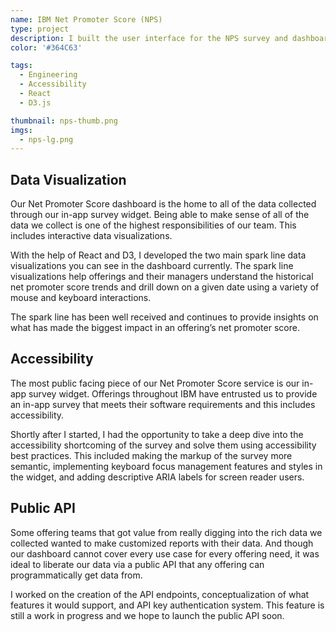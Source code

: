 ```yaml
---
name: IBM Net Promoter Score (NPS)
type: project
description: I built the user interface for the NPS survey and dashboard for web application across all of IBM.
color: '#364C63'

tags:
  - Engineering
  - Accessibility
  - React
  - D3.js

thumbnail: nps-thumb.png
imgs:
  - nps-lg.png
---
```


## Data Visualization

Our Net Promoter Score dashboard is the home to all of the data collected through our in-app survey widget. Being able to make sense of all of the data we collect is one of the highest responsibilities of our team. This includes interactive data visualizations.

With the help of React and D3, I developed the two main spark line data visualizations you can see in the dashboard currently. The spark line visualizations help offerings and their managers understand the historical net promoter score trends and drill down on a given date using a variety of mouse and keyboard interactions.

The spark line has been well received and continues to provide insights on what has made the biggest impact in an offering’s net promoter score.

## Accessibility

The most public facing piece of our Net Promoter Score service is our in-app survey widget. Offerings throughout IBM have entrusted us to provide an in-app survey that meets their software requirements and this includes accessibility.

Shortly after I started, I had the opportunity to take a deep dive into the accessibility shortcoming of the survey and solve them using accessibility best practices. This included making the markup of the survey more semantic, implementing keyboard focus management features and styles in the widget, and adding descriptive ARIA labels for screen reader users.

## Public API

Some offering teams that got value from really digging into the rich data we collected wanted to make customized reports with their data. And though our dashboard cannot cover every use case for every offering need, it was ideal to liberate our data via a public API that any offering can programmatically get data from.

I worked on the creation of the API endpoints, conceptualization of what features it would support, and API key authentication system. This feature is still a work in progress and we hope to launch the public API soon.
